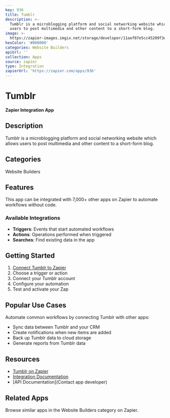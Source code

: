 ```yaml
---
key: 936
title: Tumblr
description: >-
  Tumblr is a microblogging platform and social networking website which allows
  users to post multimedia and other content to a short-form blog.
image: >-
  https://zapier-images.imgix.net/storage/developer/11aef07e5cc45209f3e8ea44d1ca5a6c.png?auto=format%2Ccompress&ixlib=python-3.0.0&q=50
hexColor: '#000000'
categories: Website Builders
apiUrl: ''
collection: Apps
source: zapier
type: Integration
zapierUrl: 'https://zapier.com/apps/936'
---
```

# Tumblr

**Zapier Integration App**

## Description

Tumblr is a microblogging platform and social networking website which allows users to post multimedia and other content to a short-form blog.

## Categories

Website Builders

## Features

This app can be integrated with 7,000+ other apps on Zapier to automate workflows without code.

### Available Integrations

- **Triggers**: Events that start automated workflows
- **Actions**: Operations performed when triggered
- **Searches**: Find existing data in the app

## Getting Started

1. [Connect Tumblr to Zapier](https://zapier.com/apps/936)
2. Choose a trigger or action
3. Connect your Tumblr account
4. Configure your automation
5. Test and activate your Zap

## Popular Use Cases

Automate common workflows by connecting Tumblr with other apps:

- Sync data between Tumblr and your CRM
- Create notifications when new items are added
- Back up Tumblr data to cloud storage
- Generate reports from Tumblr data

## Resources

- [Tumblr on Zapier](https://zapier.com/apps/936)
- [Integration Documentation](https://zapier.com/apps/936/integrations)
- [API Documentation](Contact app developer)

## Related Apps

Browse similar apps in the Website Builders category on Zapier.
